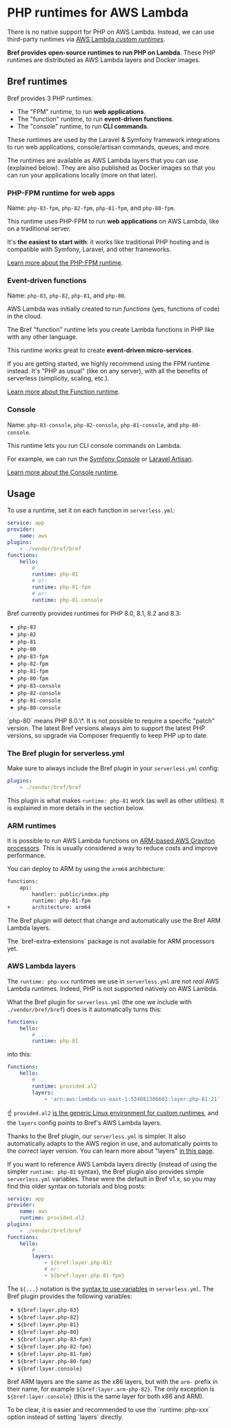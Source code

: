 
<NextSeo description="PHP runtimes for PHP on AWS Lambda, provided by the Bref open-source project." />

# PHP runtimes for AWS Lambda

There is no native support for PHP on AWS Lambda. Instead, we can use third-party runtimes via [AWS Lambda *custom runtimes*](https://docs.aws.amazon.com/lambda/latest/dg/runtimes-custom.html).

**Bref provides open-source runtimes to run PHP on Lambda**. These PHP runtimes are distributed as AWS Lambda layers and Docker images.

## Bref runtimes

Bref provides 3 PHP runtimes:

- The "FPM" runtime, to run **web applications**.
- The "function" runtime, to run **event-driven functions**.
- The "console" runtime, to run **CLI commands**.

These runtimes are used by the Laravel & Symfony framework integrations to run web applications, console/artisan commands, queues, and more.

The runtimes are available as AWS Lambda layers that you can use (explained below). They are also published as Docker images so that you can run your applications locally (more on that later).

### PHP-FPM runtime for web apps

Name: `php-83-fpm`, `php-82-fpm`, `php-81-fpm`, and `php-80-fpm`.

This runtime uses PHP-FPM to run **web applications** on AWS Lambda, like on a traditional server.

It's **the easiest to start with**: it works like traditional PHP hosting and is compatible with Symfony, Laravel, and other frameworks.

[Learn more about the PHP-FPM runtime](./runtimes/fpm-runtime.mdx).

### Event-driven functions

Name: `php-83`, `php-82`, `php-81`, and `php-80`.

AWS Lambda was initially created to run _functions_ (yes, functions of code) in the cloud.

The Bref "function" runtime lets you create Lambda functions in PHP like with any other language.

This runtime works great to create **event-driven micro-services**.

<Callout>
    If you are getting started, we highly recommend using the FPM runtime instead. It's "PHP as usual" (like on any server), with all the benefits of serverless (simplicity, scaling, etc.).
</Callout>

[Learn more about the Function runtime](./runtimes/function.mdx).

### Console

Name: `php-83-console`, `php-82-console`, `php-81-console`, and `php-80-console`.

This runtime lets you run CLI console commands on Lambda.

For example, we can run the [Symfony Console](https://symfony.com/doc/master/components/console.html) or [Laravel Artisan](https://laravel.com/docs/artisan).

[Learn more about the Console runtime](./runtimes/console.mdx).

## Usage

To use a runtime, set it on each function in `serverless.yml`:

```yaml
service: app
provider:
    name: aws
plugins:
    - ./vendor/bref/bref
functions:
    hello:
        # ...
        runtime: php-81
        # or:
        runtime: php-81-fpm
        # or:
        runtime: php-81-console
```

Bref currently provides runtimes for PHP 8.0, 8.1, 8.2 and 8.3:

- `php-83`
- `php-82`
- `php-81`
- `php-80`
- `php-83-fpm`
- `php-82-fpm`
- `php-81-fpm`
- `php-80-fpm`
- `php-83-console`
- `php-82-console`
- `php-81-console`
- `php-80-console`

<Callout>
    `php-80` means PHP 8.0.\*. It is not possible to require a specific "patch" version. The latest Bref versions always aim to support the latest PHP versions, so upgrade via Composer frequently to keep PHP up to date.
</Callout>

### The Bref plugin for serverless.yml

Make sure to always include the Bref plugin in your `serverless.yml` config:

```yaml
plugins:
    - ./vendor/bref/bref
```

This plugin is what makes `runtime: php-81` work (as well as other utilities). It is explained in more details in the section below.

### ARM runtimes

It is possible to run AWS Lambda functions on [ARM-based AWS Graviton processors](https://aws.amazon.com/blogs/aws/aws-lambda-functions-powered-by-aws-graviton2-processor-run-your-functions-on-arm-and-get-up-to-34-better-price-performance/). This is usually considered a way to reduce costs and improve performance.

You can deploy to ARM by using the `arm64` architecture:

```diff
functions:
    api:
        handler: public/index.php
        runtime: php-81-fpm
+       architecture: arm64
```

The Bref plugin will detect that change and automatically use the Bref ARM Lambda layers.

<Callout>
    The `bref-extra-extensions` package is not available for ARM processors yet.
</Callout>

### AWS Lambda layers

The `runtime: php-xxx` runtimes we use in `serverless.yml` are not _real_ AWS Lambda runtimes. Indeed, PHP is not supported natively on AWS Lambda.

What the Bref plugin for `serverless.yml` (the one we include with `./vendor/bref/bref`) does is it automatically turns this:

```yaml
functions:
    hello:
        # ...
        runtime: php-81
```

into this:

```yaml
functions:
    hello:
        # ...
        runtime: provided.al2
        layers:
            - 'arn:aws:lambda:us-east-1:534081306603:layer:php-81:21'
```

☝️ `provided.al2` [is the generic Linux environment for custom runtimes](https://docs.aws.amazon.com/lambda/latest/dg/runtimes-custom.html#runtimes-custom-use), and the `layers` config points to Bref's AWS Lambda layers.

Thanks to the Bref plugin, our `serverless.yml` is simpler. It also automatically adapts to the AWS region in use, and automatically points to the correct layer version. You can learn more about "layers" [in this page](./runtimes/runtimes-details.mdx).

If you want to reference AWS Lambda layers directly (instead of using the simpler `runtime: php-81` syntax), the Bref plugin also provides simple `serverless.yml` variables. These were the default in Bref v1.x, so you may find this older syntax on tutorials and blog posts:

```yaml
service: app
provider:
    name: aws
    runtime: provided.al2
plugins:
    - ./vendor/bref/bref
functions:
    hello:
        # ...
        layers:
            - ${bref:layer.php-81}
            # or:
            - ${bref:layer.php-81-fpm}
```

The `${...}` notation is the [syntax to use variables](https://serverless.com/framework/docs/providers/aws/guide/variables/) in `serverless.yml`. The Bref plugin provides the following variables:

- `${bref:layer.php-83}`
- `${bref:layer.php-82}`
- `${bref:layer.php-81}`
- `${bref:layer.php-80}`
- `${bref:layer.php-83-fpm}`
- `${bref:layer.php-82-fpm}`
- `${bref:layer.php-81-fpm}`
- `${bref:layer.php-80-fpm}`
- `${bref:layer.console}`

Bref ARM layers are the same as the x86 layers, but with the `arm-` prefix in their name, for example `${bref:layer.arm-php-82}`. The only exception is `${bref:layer.console}` (this is the same layer for both x86 and ARM).

<Callout>
    To be clear, it is easier and recommended to use the `runtime: php-xxx` option instead of setting `layers` directly.
</Callout>
